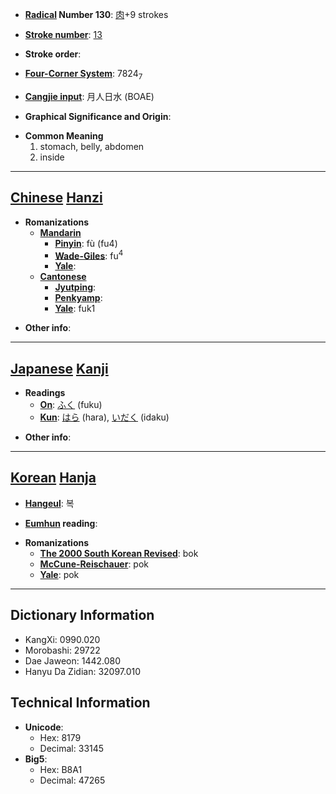 * '''[[Wiktionary:Chinese radical index| Radical]] Number 130''': [[Wiktionary:Chinese radical index 肉|肉]]+9 strokes

* '''[[Wiktionary:Chinese total strokes index|Stroke number]]''': [[Wiktionary:Chinese total strokes index 13|13]]

* '''Stroke order''': 

* '''[[Wiktionary:Chinese four corner index|Four-Corner System]]''': 7824<sub>7</sub>

* '''[[Wiktionary:Chinese Cangjie index|Cangjie input]]''': 月人日水 (BOAE)

* '''Graphical Significance and Origin''': 

* '''Common Meaning'''
*#stomach, belly, abdomen
*# inside


----

== [[Chinese]] [[Hanzi]] ==

* '''Romanizations'''
** '''[[Mandarin]]'''
*** '''[[Pinyin]]''': fù (fu4)
*** '''[[Wade-Giles]]''': fu<sup>4</sup>
*** '''[[Yale]]''': 
** '''[[Cantonese]]'''
*** '''[[Jyutping]]''':
*** '''[[Penkyamp]]''': 
*** '''[[Yale]]''': fuk1

* '''Other info''': 

----

== [[Japanese]] [[Kanji]] ==

* '''Readings'''
** '''[[On]]''': [[ふく]] (fuku)
** '''[[Kun]]''': [[はら]] (hara), [[いだく]] (idaku)

* '''Other info''':  

----

== [[Korean]] [[Hanja]] ==

* '''[[Hangeul]]''': 복

* '''[[Eumhun]] reading''': 

* '''Romanizations'''
** '''[[The 2000 South Korean Revised Romanization|The 2000 South Korean Revised]]''': bok
** '''[[McCune-Reischauer]]''': pok
** '''[[Yale]]''': pok

----

== Dictionary Information ==

* KangXi: 0990.020
* Morobashi: 29722
* Dae Jaweon: 1442.080
* Hanyu Da Zidian: 32097.010

== Technical Information ==

* '''Unicode''':
** Hex: 8179
** Decimal: 33145
* '''Big5''':
** Hex: B8A1
** Decimal: 47265